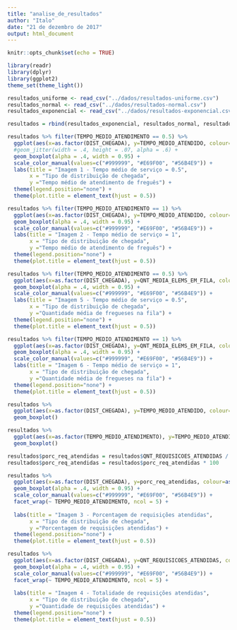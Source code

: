 ```yaml
---
title: "analise_de_resultados"
author: "Italo"
date: "21 de dezembro de 2017"
output: html_document
---
```


```r
knitr::opts_chunk$set(echo = TRUE)
```

```r
library(readr)
library(dplyr)
library(ggplot2)
theme_set(theme_light())
```

```r
resultados_uniforme <- read_csv("../dados/resultados-uniforme.csv")
resultados_normal <- read_csv("../dados/resultados-normal.csv")
resultados_exponencial <- read_csv("../dados/resultados-exponencial.csv")
```

```r
resultados = rbind(resultados_exponencial, resultados_normal, resultados_uniforme)
```

```r
resultados %>% filter(TEMPO_MEDIO_ATENDIMENTO == 0.5) %>%
  ggplot(aes(x=as.factor(DIST_CHEGADA), y=TEMPO_MEDIO_ATENDIDO, colour=as.factor(DIST_CHEGADA))) + 
  #geom_jitter(width = .4, height = .07, alpha = .6) +
  geom_boxplot(alpha = .4, width = 0.95) +
  scale_color_manual(values=c("#999999", "#E69F00", "#56B4E9")) +
  labs(title = "Imagem 1 - Tempo médio de serviço = 0.5",
       x = "Tipo de distribuição de chegada", 
       y ="Tempo médio de atendimento de freguês") +
  theme(legend.position="none") +
  theme(plot.title = element_text(hjust = 0.5))
```

```r
resultados %>% filter(TEMPO_MEDIO_ATENDIMENTO == 1) %>%
  ggplot(aes(x=as.factor(DIST_CHEGADA), y=TEMPO_MEDIO_ATENDIDO, colour=as.factor(DIST_CHEGADA))) + 
  geom_boxplot(alpha = .4, width = 0.95) +
  scale_color_manual(values=c("#999999", "#E69F00", "#56B4E9")) +
  labs(title = "Imagem 2 - Tempo médio de serviço = 1",
       x = "Tipo de distribuição de chegada", 
       y ="Tempo médio de atendimento de freguês") +
  theme(legend.position="none") +
  theme(plot.title = element_text(hjust = 0.5))
```

```r
resultados %>% filter(TEMPO_MEDIO_ATENDIMENTO == 0.5) %>%
  ggplot(aes(x=as.factor(DIST_CHEGADA), y=QNT_MEDIA_ELEMS_EM_FILA, colour=as.factor(DIST_CHEGADA))) + 
  geom_boxplot(alpha = .4, width = 0.95) +
  scale_color_manual(values=c("#999999", "#E69F00", "#56B4E9")) +
  labs(title = "Imagem 5 - Tempo médio de serviço = 0.5",
       x = "Tipo de distribuição de chegada", 
       y ="Quantidade média de fregueses na fila") +
  theme(legend.position="none") +
  theme(plot.title = element_text(hjust = 0.5))
```

```r
resultados %>% filter(TEMPO_MEDIO_ATENDIMENTO == 1) %>%
  ggplot(aes(x=as.factor(DIST_CHEGADA), y=QNT_MEDIA_ELEMS_EM_FILA, colour=as.factor(DIST_CHEGADA))) + 
  geom_boxplot(alpha = .4, width = 0.95) +
  scale_color_manual(values=c("#999999", "#E69F00", "#56B4E9")) +
  labs(title = "Imagem 6 - Tempo médio de serviço = 1",
       x = "Tipo de distribuição de chegada", 
       y ="Quantidade média de fregueses na fila") +
  theme(legend.position="none") +
  theme(plot.title = element_text(hjust = 0.5))
```

```r
resultados %>%
  ggplot(aes(x=as.factor(DIST_CHEGADA), y=TEMPO_MEDIO_ATENDIDO, colour=as.factor(DIST_CHEGADA))) + 
  geom_boxplot()
```

```r
resultados %>%
  ggplot(aes(x=as.factor(TEMPO_MEDIO_ATENDIMENTO), y=TEMPO_MEDIO_ATENDIDO, colour=as.factor(TEMPO_MEDIO_ATENDIMENTO))) + 
  geom_boxplot()
```

```r
resultados$porc_req_atendidas = resultados$QNT_REQUISICOES_ATENDIDAS / resultados$QNT_REQUISICOES_RECEBIDAS
resultados$porc_req_atendidas = resultados$porc_req_atendidas * 100
```

```r
resultados %>%
  ggplot(aes(x=as.factor(DIST_CHEGADA), y=porc_req_atendidas, colour=as.factor(DIST_CHEGADA))) + 
  geom_boxplot(alpha = .4, width = 0.95) +
  scale_color_manual(values=c("#999999", "#E69F00", "#56B4E9")) +
  facet_wrap(~ TEMPO_MEDIO_ATENDIMENTO, ncol = 5) +
  
  labs(title = "Imagem 3 - Porcentagem de requisições atendidas",
       x = "Tipo de distribuição de chegada", 
       y ="Porcentagem de requisições atendidas") +
  theme(legend.position="none") +
  theme(plot.title = element_text(hjust = 0.5))
```

```r
resultados %>%
  ggplot(aes(x=as.factor(DIST_CHEGADA), y=QNT_REQUISICOES_ATENDIDAS, colour=as.factor(DIST_CHEGADA))) + 
  geom_boxplot(alpha = .4, width = 0.95) +
  scale_color_manual(values=c("#999999", "#E69F00", "#56B4E9")) +
  facet_wrap(~ TEMPO_MEDIO_ATENDIMENTO, ncol = 5) +
  
  labs(title = "Imagem 4 - Totalidade de requisições atendidas",
       x = "Tipo de distribuição de chegada", 
       y ="Quantidade de requisições atendidas") +
  theme(legend.position="none") +
  theme(plot.title = element_text(hjust = 0.5))
```
